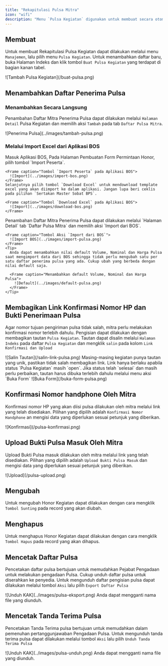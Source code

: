 ```yaml
---
title: "Rekapitulasi Pulsa Mitra"
icon: "wifi"
description: "Menu `Pulsa Kegiatan` digunakan untuk membuat secara otomatis Tanda terima pulsa dan melakukan rekapitulasi bulanan Penggantian Pulsa yang diterima oleh Mitra."
---
```


## Membuat

Untuk membuat Rekapitulasi Pulsa Kegiatan dapat dilakukan melalui menu `Manajemen`, lalu pilih menu `Pulsa Kegiatan`. Untuk menambahkan daftar baru, buka Halaman Indeks dan klik tombol `Buat Pulsa Kegiatan` yang terdapat di bagian kanan tabel.

<Frame caption="Tampilan Menambahkan Pulsa Kegiatan">
  ![Tambah Pulsa Kegiatan](/buat-pulsa.png)
</Frame>

## Menambahkan Daftar Penerima Pulsa

### Menambahkan Secara Langsung

Penambahan Daftar Mitra Penerima Pulsa dapat dilakukan melalui `Halaman Detail` Pulsa Kegiatan dan memilih aksi `Tambah` pada tab `Daftar Pulsa Mitra`.

<Frame caption="Tampilan Penambahan Mitra Penerima Pulsa">
  ![Penerima Pulsa](../images/tambah-pulsa.png)
</Frame>

### Melalui Import Excel dari Aplikasi BOS

<Steps>
  <Step title="Download Template dari BOS">
    Masuk Aplikasi BOS, Pada Halaman Pembuatan Form Permintaan Honor, pilih tombol `Import Peserta`.

    <Frame caption="Tombol `Import Peserta` pada Aplikasi BOS">
      ![Import](../images/import-bos.png)
    </Frame>
    Selanjutnya pilih tombol `Download Excel` untuk mendownload template excel yang akan diimport ke dalam aplikasi. Jangan lupa beri ceklis pada pilihan `Sertakan Master Sobat BPS`.

    <Frame caption="Tombol `Download Excel` pada Aplikasi BOS">
      ![Import](../images/download-bos.png)
    </Frame>
  </Step>
  <Step title="Tambahkan Daftar Mitra Penerima Pulsa">
    Penambahan Daftar Mitra Penerima Pulsa dapat dilakukan melalui `Halaman Detail` tab `Daftar Pulsa Mitra` dan memilih aksi `Import dari BOS`.

    <Frame caption="Tombol Aksi `Import dari BOS`">
      ![Import BOS](../images/import-pulsa.png)
    </Frame>
    <Tip>
      Anda dapat menambahkan nilai default Volume, Nominal dan Harga Pulsa saat mengimport data dari BOS sehingga tidak perlu mengubah satu per satu daftar penerima pulsa yang ada. Cukup ubah yang berbeda dengan nilai default saja.

      <Frame caption="Menambahkan default Volume, Nominal dan Harga Pulsa">
        ![Default](../images/default-pulsa.png)
      </Frame>
    </Tip>
  </Step>
</Steps>

## Membagikan Link Konfirmasi Nomor HP dan Bukti Penerimaan Pulsa

Agar nomor tujuan pengiriman pulsa tidak salah, mitra perlu melakukan konfirmasi nomor terlebih dahulu. Pengisian dapat dilakukan dengan membagikan tautan `Pulsa Kegiatan`. Tautan dapat disalin melalui `Halaman Indeks` pada daftar `Pulsa Kegiatan` dan mengklik `salin` pada kolom `Link Konfirmasi dan Upload`

<Frame caption="Tampilan Menyalin Tautan ">
  ![Salin Tautan](/salin-link-pulsa.png)
</Frame>

<Warning>
  Masing-masing kegiatan punya tautan yang unik, pastikan tidak salah membagikan link.
</Warning>

<Warning>
  Link hanya berlaku apabila status `Pulsa Kegiatan` masih `open`. Jika status telah `selesai` dan masih perlu perbaikan, tautan harus dibuka terlebih dahulu melalui menu aksi `Buka Form`

  <Frame caption="Tampilan Buka Form">
    ![Buka Form](/buka-form-pulsa.png)
  </Frame>
</Warning>

## Konfirmasi Nomor handphone Oleh Mitra

Konfirmasi nomor HP yang akan diisi pulsa dilakukan oleh mitra melalui link yang telah disediakan. Pilihan yang dipilih adalah `Konfirmasi Nomor Handphone` an mengisi data yang diperlukan sesuai petunjuk yang diberikan.

<Frame caption="Pilihan Konfirmasi Nomor Handphone">
  ![Konfirmasi](/pulsa-konfirmasi.png)
</Frame>

## Upload Bukti Pulsa Masuk Oleh Mitra

Upload Bukti Pulsa masuk dilakukan oleh mitra melalui link yang telah disediakan. Pilihan yang dipilih adalah `Upload Bukti Pulsa Masuk` dan mengisi data yang diperlukan sesuai petunjuk yang diberikan.

<Frame caption="Pilihan Upload Bukti Pulsa Masuk">
  ![Upload](/pulsa-upload.png)
</Frame>

## Mengubah

Untuk mengubah Honor Kegiatan dapat dilakukan dengan cara mengklik `Tombol Sunting` pada record yang akan diubah.

## Menghapus

Untuk menghapus Honor Kegiatan dapat dilakukan dengan cara mengklik `Tombol Hapus` pada record yang akan dihapus.

## Mencetak Daftar Pulsa

Pencetakan daftar pulsa bertujuan untuk memudahkan Pejabat Pengadaan untuk melakukan pengadaan Pulsa. Cukup unduh daftar pulsa untuk diserahkan ke penyedia. Untuk mengunduh daftar pengisian pulsa dapat dilakukan melalui tombol `Aksi` lalu pilih `Export Daftar Pulsa`

<Frame caption="Tampilan Cetak">
  ![Unduh KAK](../images/pulsa-eksport.png)
</Frame>

<Tip>
  Anda dapat mengganti nama file yang diunduh.
</Tip>

## Mencetak Tanda Terima Pulsa

Pencetakan Tanda Terima pulsa bertujuan untuk memudahkan dalam pemenuhan pertanggunjawaban Pengadaan Pulsa. Untuk mengunduh tanda terima pulsa dapat dilakukan melalui tombol `Aksi` lalu pilih `Unduh Tanda Terima Pulsa`

<Frame caption="Tampilan Cetak">
  ![Unduh KAK](../images/pulsa-unduh.png)
</Frame>

<Tip>
  Anda dapat mengganti nama file yang diunduh.
</Tip>